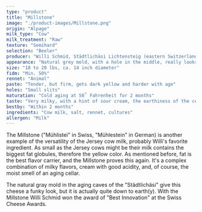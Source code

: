 ```yaml
---
type: "product"
title: "Millstone"
image: "./product-images/Millstone.png"
origin: "Alpage"
milk_type: "Cow"
milk_treatment: "Raw"
texture: "Semihard"
selection: "Beeler"
producer: "Willi Schmid, Städtlichäsi Lichtensteig (eastern Switzerland)"
appearance: "Natural grey mold, with a hole in the middle, really looks like a millstone"
size: "18 to 20 lbs, ca. 14 inch diameter"
fidm: "Min. 50%"
rennet: "Animal"
paste: "Tender, but firm, gets dark yellow and harder with age"
holes: "Small slits"
maturation: "Cold aging at 50˚ Fahrenheit for 2 months"
taste: "Very milky, with a hint of sour cream, the earthiness of the cellar"
bestby: "Within 2 months"
ingredients: "Cow milk, salt, rennet, cultures"
allergen: "Milk"
---
```


The Millstone ("Mühlistei" in Swiss, "Mühlestein" in German) is another example of the versatility of the Jersey cow milk, probably Willi's favorite ingredient. As small as the Jersey cows might be their milk contains the biggest fat globules, therefore the yellow color. As mentioned before, fat is the best flavor carrier, and the Millstone proves this again. It's a complex combination of milky flavors, cream with good acidity, and, of course, the moist smell of an aging cellar.

The natural gray mold in the aging caves of the "Städtlichäsi" give this cheese a funky look, but it is actually quite down to earth(y). With the Millstone Willi Schmid won the award of "Best Innovation" at the Swiss Cheese Awards.
